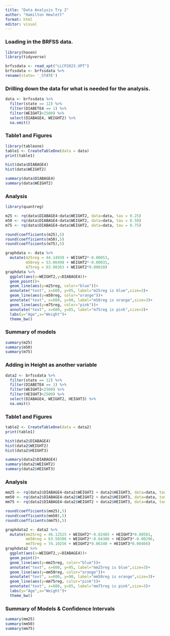 ```yaml
---
title: "Data Analysis Try 2"
author: "Hamilton Hewlett"
format: html
editor: visual
---
```


### Loading in the BRFSS data.

```r
library(haven)
library(tidyverse)

brfssdata <- read_xpt("LLCP2023.XPT")
brfssdata <- brfssdata %>%
rename(state= '_STATE')
```

### Drilling down the data for what is needed for the analysis.

```r
data <- brfssdata %>%
  filter(state == 12) %>%
  filter(DIABETE4 == 1) %>%
  filter(WEIGHT2<2500) %>%
  select(DIABAGE4, WEIGHT2) %>%
  na.omit()
```

### Table1 and Figures

```r
library(tableone)
table1 <- CreateTableOne(data = data)
print(table1)

hist(data$DIABAGE4)
hist(data$WEIGHT2)

summary(data$DIABAGE4)
summary(data$WEIGHT2)
```

### Analysis

```r
library(quantreg)

m25 <- rq(data$DIABAGE4~data$WEIGHT2, data=data, tau = 0.25)
m50 <- rq(data$DIABAGE4~data$WEIGHT2, data=data, tau = 0.50)
m75 <- rq(data$DIABAGE4~data$WEIGHT2, data=data, tau = 0.75)

round(coefficients(m25),5)
round(coefficients(m50),5)
round(coefficients(m75),5)

graphdata <- data %>%
  mutate(m25reg = 44.14939 + WEIGHT2*-0.00053,
         m50reg = 53.06498 + WEIGHT2*-0.00031,
         m75reg = 63.98363 + WEIGHT2*0.00010)
graphdata %>%
  ggplot(aes(x=WEIGHT2,y=DIABAGE4))+
  geom_point()+
  geom_line(aes(y=m25reg, color="blue"))+
  annotate("text", x=600, y=95, label="m25reg is blue",size=3)+
  geom_line(aes(y=m50reg, color="orange"))+
  annotate("text", x=600, y=90, label="m50reg is orange",size=3)+
  geom_line(aes(y=m75reg, color="pink"))+
  annotate("text", x=600, y=85, label="m75reg is pink",size=3)+
  labs(y="Age",x="Weight")+
  theme_bw()
```

### Summary of models

```r
summary(m25)
summary(m50)
summary(m75)
```

### Adding in Height as another variable

```r
data2 <- brfssdata %>%
  filter(state == 12) %>%
  filter(DIABETE4 == 1) %>%
  filter(WEIGHT2<2500) %>%
  filter(HEIGHT3<2500) %>%
  select(DIABAGE4, WEIGHT2, HEIGHT3) %>%
  na.omit()
```

### Table1 and Figures

```r
table2 <- CreateTableOne(data = data2)
print(table1)

hist(data2$DIABAGE4)
hist(data2$WEIGHT2)
hist(data2$HEIGHT3)

summary(data2$DIABAGE4)
summary(data2$WEIGHT2)
summary(data2$HEIGHT3)
```

### Analysis

```r
mm25 <- rq(data2$DIABAGE4~data2$WEIGHT2 + data2$HEIGHT3, data=data, tau = 0.25)
mm50 <- rq(data2$DIABAGE4~data2$WEIGHT2 + data2$HEIGHT3, data=data, tau = 0.50)
mm75 <- rq(data2$DIABAGE4~data2$WEIGHT2 + data2$HEIGHT3, data=data, tau = 0.75)

round(coefficients(mm25),5)
round(coefficients(mm50),5)
round(coefficients(mm75),5)

graphdata2 <- data2 %>%
  mutate(mm25reg = 46.12525 + WEIGHT2*-0.02405 + HEIGHT3*0.00501,
         mm50reg = 63.50396 + WEIGHT2*-0.04386 + HEIGHT3*-0.00296,
         mm75reg = 74.10256 + WEIGHT2*0.06340 + HEIGHT3*0.00466)
graphdata2 %>%
  ggplot(aes(x=WEIGHT2,y=DIABAGE4))+
  geom_point()+
  geom_line(aes(y=mm25reg, color="blue"))+
  annotate("text", x=600, y=95, label="mm25reg is blue",size=3)+
  geom_line(aes(y=mm50reg, color="orange"))+
  annotate("text", x=600, y=90, label="mm50reg is orange",size=3)+
  geom_line(aes(y=mm75reg, color="pink"))+
  annotate("text", x=600, y=85, label="mm75reg is pink",size=3)+
  labs(y="Age",x="Weight")+
  theme_bw()
```

### Summary of Models & Confidence Intervals

```r
summary(mm25)
summary(mm50)
summary(mm75)

```
